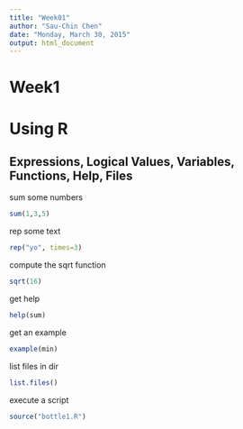 ```yaml
---
title: "Week01"
author: "Sau-Chin Chen"
date: "Monday, March 30, 2015"
output: html_document
---
```

# Week1
# Using R
## Expressions, Logical Values, Variables, Functions, Help, Files

sum some numbers
```r
sum(1,3,5)
```


rep some text

```r
rep("yo", times=3)
```

compute the sqrt function
```r
sqrt(16)
```

get help
```r
help(sum)
```

get an example
```r
example(min)
```

list files in dir
```r
list.files()
```


execute a script
```r
source("bottle1.R")
```

